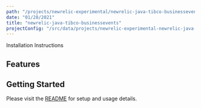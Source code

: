 ```yaml
---
path: "/projects/newrelic-experimental/newrelic-java-tibco-businessevents"
date: "01/28/2021"
title: "newrelic-java-tibco-businessevents"
projectConfig: "/src/data/projects/newrelic-experimental-newrelic-java-tibco-businessevents.json"
---
```


<!-- Imports must occur at the top of the file -->



<Link to="https://github.com/newrelic-experimental/newrelic-java-tibco-businessevents">Installation Instructions</Link>

## Features



## Getting Started

Please visit the [README](https://github.com/newrelic-experimental/newrelic-java-tibco-businessevents#readme) for setup and usage details.
